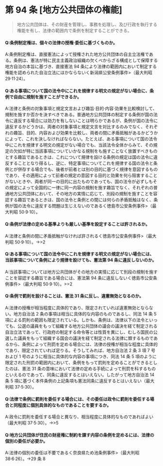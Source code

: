 # 第 94 条 [地方公共団体の権能]

> 地方公共団体は、その財産を管理し、事務を処理し、及び行政を執行する権能を有し、法律の範囲内で条例を制定することができる。

#### Q:条例制定権は、個々の法律の授権·委任に基づくものか。

A:条例制定権は、直接憲法によって授権された地方公共団体の自主立法権である。条例は、憲法が特に民主主義政治組織の欠くべからざる構成として保障する地方自治の本旨に基づき、直接憲法 94 条により法律の範囲内において制定する権能を認められた自治立法にほかならないく新潟県公安条例事件>（最大判昭 29·11·24）。

#### Q:ある事項について国の法令中にこれを規律する明文の規定がない場合に、条例で自由に規制を施すことができるか。

A:法律と条例の対象事項と規定文言および趣旨·目的·内容·効果を比較検討して、規制を施すか否かを決すべきである。普通地方公共団体の制定する条例が国の法令に違反する場合には効力を有しないことは明らかであるが、条例が国の法令に違反するかどうかは、両者の対象事項と規定文言を対比するのみでなく、それぞれの趣旨、目的、内容および効果を比較し、両者の間に矛盾抵触があるかどうかによって、これを決しなければならない。たとえば、ある事項について国の法令中にこれを規律する明文の規定がない場合でも、当該法令全体からみて、その規定の欠如が特に当該事項についていかなる規制をも施すことなく放置すべきものとする趣旨であるときは、これについて規律を設ける条例の規定は国の法令に違反することとなり得るし、逆に、特定事項についてこれを規律する国の法令と条例とが併存する場合でも、後者が前者とは別の目的に基づく規律を意図するものであり、その適用によって前者の規定の意図する目的と効果を何ら阻害することがないときや、両者が同一の目的に出たものであっても、国の法令が必ずしもその規定によって全国的に一律に同一内容の規制を施す趣旨でなく、それぞれの普通地方公共団体において、その地方の実情に応じて、別段の規制を施すことを容認する趣旨であるときは、国の法令と条例との間には何らの矛盾抵触はなく、条例が国の法令に違反する問題は生じえないのであるく徳島市公安条例事件>（最大判昭 50·9·10）。

#### Q:条例が法律の定める基準よりも厳しい基準を設定することは許されるか。

A:法律と条例の間に矛盾抵触がなければ許されるく徳島市公安条例事件>（最大判昭 50·9·10）。→>2

#### Q:ある事項について国の法令中にこれを規律する明文の規定がない場合には、当該事項について条例により規律を設けても、憲法第 94 条に違反しないのか。

A:当該事項については地方公共団体がその地方の実情に応じて別段の規制を施すことを容認する趣旨である場合には、憲法第 94 条に違反しないく徳島市公安条例事件>（最大判昭 50·9·10）。>>2

#### Q:条例で罰則を設けることは、憲法 31 条に反し、違憲無効となるのか。

A:法律の授権が相当程度に具体的であり、限定されていれば違憲無効とならない。地方自治法 2 条の事項は相当に具体的な内容のものであるし、同法 14 条 5 項による罰則の範囲も限定されている。しかも、条例は、法律以下の法令といっても、公選の議員をもって組織する地方公共団体の議会の議決を経て制定される自治立法であって、行政府の制定する命令等とは性質を異にし、むしろ国民の公選した議員をもって組織する国会の議決を経て制定される法律に類するものであるから、条例によって刑罰を定める場合には、法律の授権が相当な程度に具体的であり、限定されていれば足りる。そうしてみれば、地方自治法 2 条 3 項 7 号および 1 号のように相当に具体的な内容の事項につき、同法 14 条 5 項のように限定された刑罰の範囲内において、条例をもって罰則を定めることができるとしたのは、憲法 31 条の意味において法律の定める手続によって刑罰を科するものといえるのであって、同条に違反するとはいえない。したがって地方自治法 14 条 5 項に基づく本件条例の上記条項も憲法同条に違反するとはいえない（最大判昭 37·5·30）。

#### Q:法律で条例に罰則を委任する場合には、その委任は政令に罰則を委任する場合と同程度に個別具体的なものであることを要するか。

A:政令に罰則を委任する場合と異なり、相当程度に具体的なものであればよい（最大判昭 37·5·30）。→>5

#### Q:地方公共団体が住民の財産権に制約を課す内容の条例を定めるには、法律の個別の委任が必要か。

A:法律の個別の委任は不要であるく奈良県ため池条例事件>（最大判昭 38·6·26）。→29 条 8
